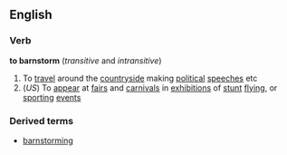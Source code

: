 ==English==
===Verb===
'''to barnstorm'''  (''transitive'' and ''intransitive'')
#To [[travel]] around the [[countryside]] making [[political]] [[speeches]] etc
#(''US'') To [[appear]] at [[fair]]s and [[carnival]]s in [[exhibition]]s of [[stunt]] [[flying]], or [[sporting]] [[event]]s
===Derived terms===
*[[barnstorming]]
